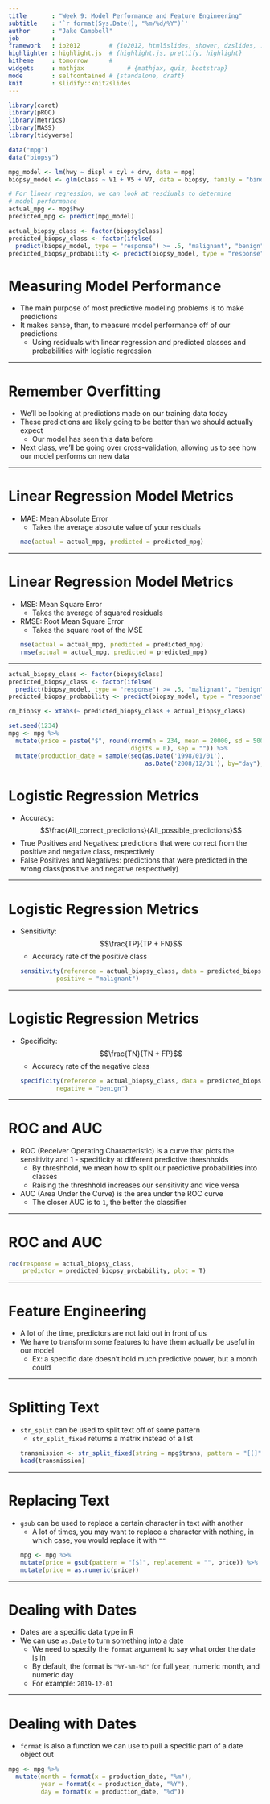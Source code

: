 ```yaml
---
title       : "Week 9: Model Performance and Feature Engineering"
subtitle    : '`r format(Sys.Date(), "%m/%d/%Y")`'
author      : "Jake Campbell"
job         : 
framework   : io2012        # {io2012, html5slides, shower, dzslides, ...}
highlighter : highlight.js  # {highlight.js, prettify, highlight}
hitheme     : tomorrow      # 
widgets     : mathjax            # {mathjax, quiz, bootstrap}
mode        : selfcontained # {standalone, draft}
knit        : slidify::knit2slides
---
```


```r
library(caret)
library(pROC)
library(Metrics)
library(MASS)
library(tidyverse)

data("mpg")
data("biopsy")

mpg_model <- lm(hwy ~ displ + cyl + drv, data = mpg)
biopsy_model <- glm(class ~ V1 + V5 + V7, data = biopsy, family = "binomial")

# For linear regression, we can look at resdiuals to determine
# model performance
actual_mpg <- mpg$hwy
predicted_mpg <- predict(mpg_model)

actual_biopsy_class <- factor(biopsy$class)
predicted_biopsy_class <- factor(ifelse(
  predict(biopsy_model, type = "response") >= .5, "malignant", "benign"))
predicted_biopsy_probability <- predict(biopsy_model, type = "response")
```

# Measuring Model Performance

- The main purpose of most predictive modeling problems is to make predictions
- It makes sense, than, to measure model performance off of our predictions
  + Using residuals with linear regression and predicted classes and probabilities with logistic regression

---

# Remember Overfitting

- We'll be looking at predictions made on our training data today
- These predictions are likely going to be better than we should actually expect
  + Our model has seen this data before
- Next class, we'll be going over cross-validation, allowing us to see how our model performs on new data

---

# Linear Regression Model Metrics

- MAE: Mean Absolute Error
  + Takes the average absolute value of your residuals
```r
mae(actual = actual_mpg, predicted = predicted_mpg)
```

---

# Linear Regression Model Metrics

- MSE: Mean Square Error
  + Takes the average of squared residuals
- RMSE: Root Mean Square Error
  + Takes the square root of the MSE
```r
mse(actual = actual_mpg, predicted = predicted_mpg)
rmse(actual = actual_mpg, predicted = predicted_mpg)
```

---

```r
actual_biopsy_class <- factor(biopsy$class)
predicted_biopsy_class <- factor(ifelse(
  predict(biopsy_model, type = "response") >= .5, "malignant", "benign"))
predicted_biopsy_probability <- predict(biopsy_model, type = "response")

cm_biopsy <- xtabs(~ predicted_biopsy_class + actual_biopsy_class)

set.seed(1234)
mpg <- mpg %>%
  mutate(price = paste("$", round(rnorm(n = 234, mean = 20000, sd = 5000),
                                  digits = 0), sep = "")) %>%
  mutate(production_date = sample(seq(as.Date('1998/01/01'),
                                      as.Date('2008/12/31'), by="day"), 234))
```

# Logistic Regression Metrics

- Accuracy: $$\frac{All_correct_predictions}{All_possible_predictions}$$
- True Positives and Negatives: predictions that were correct from the positive and negative class, respectively
- False Positives and Negatives: predictions that were predicted in the wrong class(positive and negative respectively)

---

# Logistic Regression Metrics

- Sensitivity: $$\frac{TP}{TP + FN}$$
  + Accuracy rate of the positive class
```r
sensitivity(reference = actual_biopsy_class, data = predicted_biopsy_class,
            positive = "malignant")
```

---

# Logistic Regression Metrics

- Specificity: $$\frac{TN}{TN + FP}$$
  + Accuracy rate of the negative class
```r
specificity(reference = actual_biopsy_class, data = predicted_biopsy_class,
            negative = "benign")
```

---

# ROC and AUC

- ROC (Receiver Operating Characteristic) is a curve that plots the sensitivity and 1 - specificity at different predictive threshholds
  + By threshhold, we mean how to split our predictive probabilities into classes
  + Raising the threshhold increases our sensitivity and vice versa
- AUC (Area Under the Curve) is the area under the ROC curve
  + The closer AUC is to `1`, the better the classifier

---

# ROC and AUC

```r
roc(response = actual_biopsy_class,
    predictor = predicted_biopsy_probability, plot = T)
```

---

# Feature Engineering

- A lot of the time, predictors are not laid out in front of us
- We have to transform some features to have them actually be useful in our model
  + Ex: a specific date doesn't hold much predictive power, but a month could

---

# Splitting Text

- `str_split` can be used to split text off of some pattern
  + `str_split_fixed` returns a matrix instead of a list
```r
transmission <- str_split_fixed(string = mpg$trans, pattern = "[(]", n = 2)
head(transmission)
```

---

# Replacing Text

- `gsub` can be used to replace a certain character in text with another
  + A lot of times, you may want to replace a character with nothing, in which case, you would replace it with `""`
```r
mpg <- mpg %>%
  mutate(price = gsub(pattern = "[$]", replacement = "", price)) %>%
  mutate(price = as.numeric(price))
```

---

# Dealing with Dates

- Dates are a specific data type in R
- We can use `as.Date` to turn something into a date
  + We need to specify the `format` argument to say what order the date is in
  + By default, the format is `"%Y-%m-%d"` for full year, numeric month, and numeric day
  + For example: `2019-12-01`


---

# Dealing with Dates

- `format` is also a function we can use to pull a specific part of a date object out
```r
mpg <- mpg %>%
  mutate(month = format(x = production_date, "%m"),
         year = format(x = production_date, "%Y"),
         day = format(x = production_date, "%d"))
```